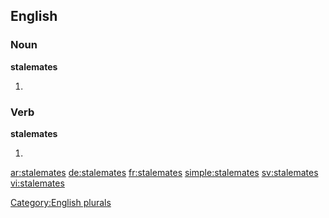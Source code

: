 ==English==

===Noun===
'''stalemates'''

# {{plural of |[[stalemate]]}}

===Verb===
'''stalemates'''

# {{third-person singular of|stalemate}}

[[Category:English plurals]]

[[ar:stalemates]]
[[de:stalemates]]
[[fr:stalemates]]
[[simple:stalemates]]
[[sv:stalemates]]
[[vi:stalemates]]